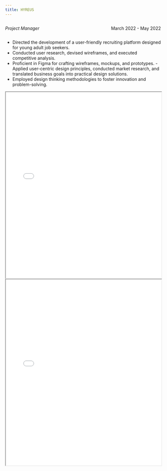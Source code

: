 ```yaml
---
title: HYREUS
---
```


::: {style="overflow: hidden;"}
::: {style="float: left;"}
*Project Manager*
:::

::: {style="float: right;"}
March 2022 - May 2022
:::
:::

-   Directed the development of a user-friendly recruiting platform designed for young adult job seekers.
-   Conducted user research, devised wireframes, and executed competitive analysis.
-   Proficient in Figma for crafting wireframes, mockups, and prototypes. - Applied user-centric design principles, conducted market research, and translated business goals into practical design solutions.
-   Employed design thinking methodologies to foster innovation and problem-solving.

::: {#fig-RefCardR}
<iframe width="100%" height="600" src="Team-SocialTech1-Pitch-Deck.pdf">

</iframe>
:::

::: {#fig-RefCardR}
<iframe width="100%" height="600" src="Team-SocialTech1-Readme.pdf">

</iframe>
:::

